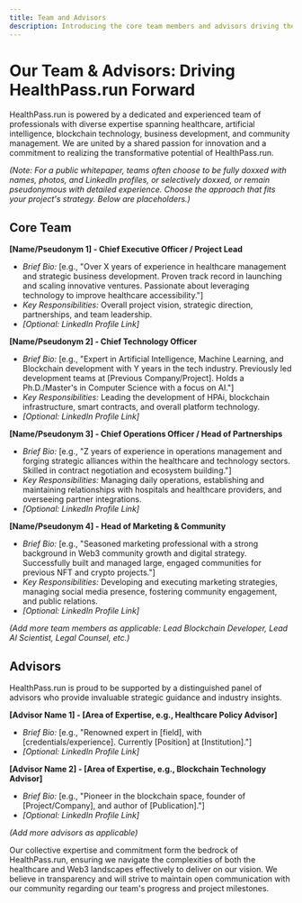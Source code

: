 ```yaml
---
title: Team and Advisors
description: Introducing the core team members and advisors driving the HealthPass.run vision.
---
```


# Our Team & Advisors: Driving HealthPass.run Forward

HealthPass.run is powered by a dedicated and experienced team of professionals with diverse expertise spanning healthcare, artificial intelligence, blockchain technology, business development, and community management. We are united by a shared passion for innovation and a commitment to realizing the transformative potential of HealthPass.run.

*(Note: For a public whitepaper, teams often choose to be fully doxxed with names, photos, and LinkedIn profiles, or selectively doxxed, or remain pseudonymous with detailed experience. Choose the approach that fits your project's strategy. Below are placeholders.)*

## Core Team

**[Name/Pseudonym 1] - Chief Executive Officer / Project Lead**
*   *Brief Bio:* [e.g., "Over X years of experience in healthcare management and strategic business development. Proven track record in launching and scaling innovative ventures. Passionate about leveraging technology to improve healthcare accessibility."]
*   *Key Responsibilities:* Overall project vision, strategic direction, partnerships, and team leadership.
*   *[Optional: LinkedIn Profile Link]*

**[Name/Pseudonym 2] - Chief Technology Officer**
*   *Brief Bio:* [e.g., "Expert in Artificial Intelligence, Machine Learning, and Blockchain development with Y years in the tech industry. Previously led development teams at [Previous Company/Project]. Holds a Ph.D./Master's in Computer Science with a focus on AI."]
*   *Key Responsibilities:* Leading the development of HPAi, blockchain infrastructure, smart contracts, and overall platform technology.
*   *[Optional: LinkedIn Profile Link]*

**[Name/Pseudonym 3] - Chief Operations Officer / Head of Partnerships**
*   *Brief Bio:* [e.g., "Z years of experience in operations management and forging strategic alliances within the healthcare and technology sectors. Skilled in contract negotiation and ecosystem building."]
*   *Key Responsibilities:* Managing daily operations, establishing and maintaining relationships with hospitals and healthcare providers, and overseeing partner integrations.
*   *[Optional: LinkedIn Profile Link]*

**[Name/Pseudonym 4] - Head of Marketing & Community**
*   *Brief Bio:* [e.g., "Seasoned marketing professional with a strong background in Web3 community growth and digital strategy. Successfully built and managed large, engaged communities for previous NFT and crypto projects."]
*   *Key Responsibilities:* Developing and executing marketing strategies, managing social media presence, fostering community engagement, and public relations.
*   *[Optional: LinkedIn Profile Link]*

*(Add more team members as applicable: Lead Blockchain Developer, Lead AI Scientist, Legal Counsel, etc.)*

## Advisors

HealthPass.run is proud to be supported by a distinguished panel of advisors who provide invaluable strategic guidance and industry insights.

**[Advisor Name 1] - [Area of Expertise, e.g., Healthcare Policy Advisor]**
*   *Brief Bio:* [e.g., "Renowned expert in [field], with [credentials/experience]. Currently [Position] at [Institution]."]
*   *[Optional: LinkedIn Profile Link]*

**[Advisor Name 2] - [Area of Expertise, e.g., Blockchain Technology Advisor]**
*   *Brief Bio:* [e.g., "Pioneer in the blockchain space, founder of [Project/Company], and author of [Publication]."]
*   *[Optional: LinkedIn Profile Link]*

*(Add more advisors as applicable)*

Our collective expertise and commitment form the bedrock of HealthPass.run, ensuring we navigate the complexities of both the healthcare and Web3 landscapes effectively to deliver on our vision. We believe in transparency and will strive to maintain open communication with our community regarding our team's progress and project milestones.